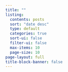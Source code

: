 ```yaml
---
title: ""
listing:
  contents: posts
  sort: "date desc"
  type: default
  categories: true
  sort-ui: false
  filter-ui: false
  max-items: 10
  page-size: 10
page-layout: full
title-block-banner: false
---
```



